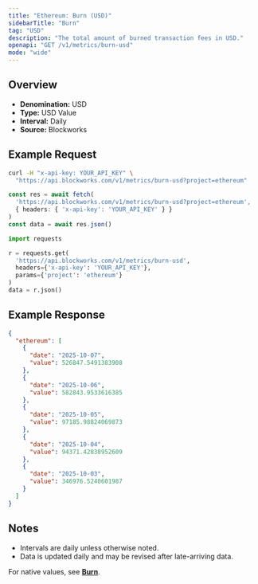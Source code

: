 ```yaml
---
title: "Ethereum: Burn (USD)"
sidebarTitle: "Burn"
tag: "USD"
description: "The total amount of burned transaction fees in USD."
openapi: "GET /v1/metrics/burn-usd"
mode: "wide"
---
```


## Overview

- **Denomination:** USD
- **Type:** USD Value
- **Interval:** Daily
- **Source:** Blockworks

## Example Request

<CodeGroup>

```bash cURL
curl -H "x-api-key: YOUR_API_KEY" \
  "https://api.blockworks.com/v1/metrics/burn-usd?project=ethereum"
```

```typescript TypeScript
const res = await fetch(
  'https://api.blockworks.com/v1/metrics/burn-usd?project=ethereum',
  { headers: { 'x-api-key': 'YOUR_API_KEY' } }
)
const data = await res.json()
```

```python Python
import requests

r = requests.get(
  'https://api.blockworks.com/v1/metrics/burn-usd',
  headers={'x-api-key': 'YOUR_API_KEY'},
  params={'project': 'ethereum'}
)
data = r.json()
```

</CodeGroup>

## Example Response

```json
{
  "ethereum": [
    {
      "date": "2025-10-07",
      "value": 526847.5491383908
    },
    {
      "date": "2025-10-06",
      "value": 582843.9533616385
    },
    {
      "date": "2025-10-05",
      "value": 97185.98824069873
    },
    {
      "date": "2025-10-04",
      "value": 94371.42838952609
    },
    {
      "date": "2025-10-03",
      "value": 346976.5240601987
    }
  ]
}
```

## Notes
- Intervals are daily unless otherwise noted.
- Data is updated daily and may be revised after late-arriving data.

<Note>For native values, see **[Burn](./burn)**.</Note>